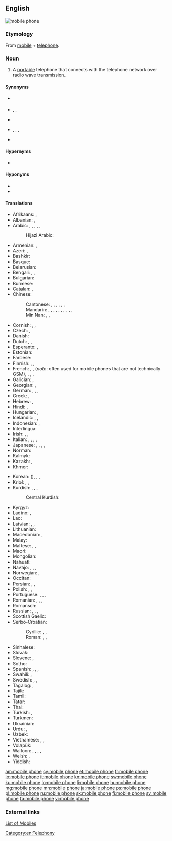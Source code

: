 {{also|mobile-phone}}
==English==
[[Image:Several mobile phones.png|thumb|mobile phone]]
{{wikipedia}}

===Etymology===
From [[mobile]] + [[telephone]].

===Noun===
{{en-noun}}

# A [[portable]] telephone that connects with the telephone network over radio wave transmission.

====Synonyms====
* {{l|en|mobile}} {{qualifier|mainly UK, Ireland, New Zealand, Australia and Singapore}}
* {{l|en|cellphone}}, {{l|en|cell phone}}, {{l|en|cell}} {{qualifier|mainly US and Canada}}
* {{l|en|handphone}} {{qualifier|mainly Indonesia, Malaysia, Philippines and Singapore}}
* {{l|en|cellular mobile}}, {{l|en|cellular}}, {{l|en|cellular telephone}}, {{l|en|cellular phone}}
* {{l|en|wireless phone}}

====Hypernyms====
* {{l|en|phone}}

====Hyponyms====
* {{l|en|feature phone}}
* {{l|en|smartphone}}

====Translations====
{{trans-top|portable telephone}}
* Afrikaans: {{t|af|selfoon}}, {{t|af|sellulêre telefoon}}
* Albanian: {{t-check|sq|telefon celular|m}}, {{t-check|sq|telefoni celular}}
* Arabic: {{t|ar|جَوَّال|m}}, {{t|ar|هَاتِف مَحْمُول|m}}, {{t|ar|هَاتِف خَلَوِيّ|m}}, {{t|ar|هَاتِف مُتَحَرَّك|m}}, {{t|ar|هَاتِف اَلنَّقَّال|m}}, {{t|ar|مُوبِيل|m}}
*: Hijazi Arabic: {{t|acw|جَوَّال|m|tr=jawwāl|sc=Arab}}
* Armenian: {{t|hy|բջջային հեռախոս}}, {{t+|hy|բջջային}}
* Azeri: {{t-check|az|mobil telefon}}, {{t-check|az|mobil telefonu}}
* Bashkir: {{t|ba|кеҫә телефоны|sc=Cyrl}}
* Basque: {{t|eu|telefono mugikor}}
* Belarusian: {{t|be|мабі́льны тэлефо́н|m}}
* Bengali: {{t|bn|মোবাইল ফোন|tr=moba'il phon, mōbāil phōn|sc=Beng}}, {{t|bn|মোবাইল|sc=Beng|tr=mōbāil}}, {{t|bn|মুঠোফোন|sc=Beng|tr=muṭhōphōn}}
* Bulgarian: {{t|bg|моби́лен телефо́н|m}}
* Burmese: {{t|my|မိုဘိုင်းလ်ဖုန်း|sc=Mymr}}
* Catalan: {{t+|ca|telèfon mòbil|m}}, {{t+|ca|mòbil}}
* Chinese:
*: Cantonese: {{t|yue|手提電話|sc=Hani}}, {{t|yue|手提电话|tr=sau2 tai4 din6 waa6-2|sc=Hani}}, {{t|yue|手機|sc=Hani}}, {{t|yue|手机|tr=sau2 gei1|sc=Hani}}, {{t|yue|流動電話|sc=Hani}}, {{t|yue|流动电话|tr=lau4 dung6 din6 waa6-2|sc=Hani}}, {{t|yue|大哥大|tr=daai6 go1 daai6|sc=Hani}} {{qualifier|slang}}
*: Mandarin: {{t+|cmn|手機|sc=Hani}}, {{t+|cmn|手机|tr=shǒujī|sc=Hani}}, {{t|cmn|手提電話|sc=Hani}}, {{t|cmn|手提电话|tr=shǒutí diànhuà|sc=Hani}} {{qualifier|formal/technical}}, {{t+|cmn|無線電話|sc=Hani}}, {{t+|cmn|无线电话|tr=wúxiàn diànhuà|sc=Hani}} {{qualifier|formal/technical}}, {{t+|cmn|移動電話|sc=Hani}}, {{t+|cmn|移动电话|tr=yídòng diànhuà|sc=Hani}} {{qualifier|mainland China, formal/technical}}, {{t+|cmn|行動電話|sc=Hani}}, {{t+|cmn|行动电话|tr=xíngdòng diànhuà|sc=Hani}} {{qualifier|Taiwan, formal/technical}}, {{t+|cmn|大哥大|tr=dàgēdà|sc=Hani}} {{qualifier|slang}}
*: Min Nan: {{t|nan|手機|tr=chhiú-ki|sc=Hani}}, {{t+|nan|手機仔|tr=chhiú-ki-á|sc=Hani}},{{t|nan|行動電話|tr=hêng-tōng tiān-oē|sc=Hani}}
* Cornish: {{t|kw|klapkodh|f}}, {{t|kw|pellgowsel|f}}, {{t|kw|kellgowser|m}}
* Czech: {{t+|cs|mobilní telefon|m}}, {{t+|cs|mobil|m}}
* Danish: {{t+|da|mobiltelefon|c}}
* Dutch: {{t|nl|mobiele telefoon}}, {{t+|nl|GSM}}, {{qualifier|colloquial|diminutive}} {{t+|nl|mobieltje}}
* Esperanto: {{t|eo|posxtelefono|alt=poŝtelefono}}, {{t+|eo|poŝtelefono}}
* Estonian: {{t|et|mobiiltelefon}}
* Faroese: {{t|fo|fartelefon|f}}
* Finnish: {{t+|fi|matkapuhelin}}, {{t+|fi|kännykkä}}, {{t+|fi|kapula}}
* French: {{t+|fr|téléphone mobile|m}}, {{t+|fr|portable|m}}, {{t+|fr|GSM|m}} (''note'': often used for mobile phones that are not technically GSM), {{qualifier|Quebec}} {{t+|fr|téléphone cellulaire|m}}, {{qualifier|Canada/Quebec}} {{t+|fr|cellulaire|m}}, {{t+|fr|mobile|m}} {{qualifier|colloquial}}, {{qualifier|Switzerland}} {{t+|fr|natel|m}}
* Galician: {{t|gl|teléfono móbil|m}}, {{t|gl|móbil|m}}
* Georgian: {{t|ka|მობილური|sc=Geor}}, {{t|ka|მობილური ტელეფონი|sc=Geor}}
* German: {{t+|de|Mobiltelefon|n}}, {{t|de|Funktelefon|n}}, {{t+|de|Handy|n}}, {{qualifier|Switzerland}} {{t+|de|Natel|n}}
* Greek: {{t+|el|κινητό τηλέφωνο|n}}, {{qualifier|colloquial}} {{t+|el|κινητό|n}}
* Hebrew: {{t+|he|טֶלֶפוֹן סֶלוּלָרי|m|tr=telefon selulari}}, {{t+|he|טלפון נייד|m|tr=telefon nayad|sc=Hebr}}
* Hindi: {{t|hi|मोबाइल फ़ोन|m|sc=Deva|tr=mōbāil phōn}}, {{t+|hi|मोबाइल}}
* Hungarian: {{t+|hu|mobiltelefon}}, {{t+|hu|mobil}}
* Icelandic: {{t+|is|farsími|m}}, {{t+|is|gemsi|m}}, {{t|is|GSM-sími|m}}
* Indonesian: {{t|id|telepon selular}}, {{t+|id|telepon genggam}}
* Interlingua: {{t|ia|telephono mobile}}
* Irish: {{t|ga|guthán soghluaiste|m}}, {{t|ga|guthán póca|m}}, {{t|ga|fón póca|m}}
* Italian: {{t+|it|cellulare|m}}, {{t+|it|telefono cellulare|m}}, {{t|it|telefono mobile|m}}, {{t+|it|telefonino|m}}, {{qualifier|Switzerland}} {{t|it|natel|m}}
* Japanese: {{t+|ja|携帯電話|tr=[[けいたいでんわ]], keitai denwa}}, {{t+|ja|携帯|tr=[[けいたい]], keitai}} {{qualifier|colloquial}}, {{t|ja|セルホーン|tr=seruhōn}}, {{t|ja|セルフォン|tr=serufon}}, {{t|ja|モバイル|tr=mobairu}}
* Norman: {{t|nrf|téléphône dé pouchette|m}}
* Kalmyk: {{t|xal|һар утцн}}
* Kazakh: {{t|kk|ұялы телефон|sc=Cyrl}}, {{t|kk|қалта телефоны|sc=Cyrl}}
* Khmer: {{t|km|ទូរសព្ទចល័ត|tr=tuurea’ sɑp ca’lat|sc=Khmr}}
{{trans-mid}}
* Korean: {{t+|ko|휴대전화|sc=Kore}} ({{t+|ko|携帶電話|sc=Hani}}), {{t+|ko|휴대폰|sc=Kore}} {{qualifier|colloquial}}, {{t+|ko|핸드폰|sc=Kore}} {{qualifier|colloquial}}, {{t|ko|세포의|sc=Kore}}
* Kriol: {{t|rop|telefonn portab}}, {{t|rop|portab}}, {{t|rop|mobayl}}
* Kurdish: {{t+|ku|telefona destan|f}}, {{t+|ku|telefona berîkê|f}}, {{t+|ku|telefona bêtêl|f}}, {{t+|ku|telefona mobîl|f}}
*: Central Kurdish: {{t|ckb|مۆبایل|tr=Mobayl|sc=ku-Arab}}
* Kyrgyz: {{t|ky|кол телефон|sc=Cyrl}}
* Ladino: {{t|lad|djep|m}}, {{t|lad|pélefon|m}}
* Lao: {{t+|lo|ໂທລະສັບມືຖື|sc=Laoo}}
* Latvian: {{t|lv|mobilais telefons|m}}, {{t|lv|mobilais tālrunis|m}}, {{t|lv|mobilais|m}}
* Lithuanian: {{t|lt|mobilusis telefonas|m}}
* Macedonian: {{t|mk|мобилен телефон|m}}, {{t|mk|мобилен|m}}
* Malay: {{t|ms|telefon bimbit}}
* Maltese: {{t|mt|mowbajl|m}}, {{t|mt|telefon ċellulari|m}}, {{t|mt|ċellulari|m}}
* Maori: {{t|mi|waea pūkoro}}
* Mongolian: {{t|mn|гар утас|sc=Cyrl}}
* Nahuatl: {{t|nah|ehecatlanonotzqui}}
* Navajo: {{t|nv|biłńjoobałí}}, {{t|nv|bił níjoobałí}}, {{t|nv|bił níjooyisí}}, {{t|nv|béésh bee haneʼé tʼóó naatʼáhígíí}}
* Norwegian: {{t+|no|mobiltelefon|m}}, {{t+|no|mobil|m}}
* Occitan: {{t|oc|telefòn mobil|m}}
* Persian: {{t+|fa|تلفن همراه|tr=telefon-e hamrâh}}, {{t|fa|تلفن موبایل|tr=telefon-e mobâyl}}, {{t+|fa|موبایل|tr=mobâyl}}
* Polish: {{t+|pl|telefon|m-in}}, {{t+|pl|telefon komórkowy|m-in}}, {{qualifier|colloquial}} {{t+|pl|komórka|f}}
* Portuguese: {{t|pt|telefone móvel|m}}, {{t+|pt|telemóvel|m}}, {{t+|pt|telefone celular|m}}, {{t+|pt|celular|m}}
* Romanian: {{t|ro|telefon mobil|n}}, {{t+|ro|telefon celular|n}}, {{t+|ro|mobil|n}}, {{t+|ro|celular|n}}
* Romansch: {{t|rm|telefon mobil|m}}
* Russian: {{t+|ru|моби́льный телефо́н|m}}, {{t+|ru|со́товый телефо́н|m}}, {{t+|ru|моби́льник|m}} {{qualifier|colloquial}}, {{t+|ru|со́тка|f}} {{qualifier|colloquial}}
* Scottish Gaelic: {{t|gd|fòn-làimh}}
* Serbo-Croatian:
*: Cyrillic: {{t|sh|мо̀бител|m|sc=Cyrl}}, {{t|sh|мо̏билан телѐфон|m|sc=Cyrl}}, {{t|sh|мобилни телефон|m|sc=Cyrl}}
*: Roman: {{t+|sh|mòbitel|m}}, {{t|sh|mȍbīlan telèfōn|m}}, {{t+|sh|mobilni telefon|m}}
* Sinhalese: {{t|si|ජංගම දුරකථනය|sc=Sinh}}
* Slovak: {{t|sk|mobilný telefón|m}}
* Slovene: {{t|sl|mobilni telefon|m}}, {{t|sl|prenosni telefon|m}}
* Sotho: {{t|st|selfono}}
* Spanish: {{t|es|teléfono móvil}}, {{t+|es|móvil|m}} {{qualifier|Spain}}, {{t|es|teléfono celular}}, {{t+|es|celular|m}} {{qualifier|Hispanic/Latin America}} 
* Swahili: {{t+|sw|rununu}}, {{t|sw|simu ya mkononi}}
* Swedish: {{t+|sv|mobiltelefon|c}}, {{t+|sv|mobil|c}}, {{t+|sv|nalle|c}}
* Tagalog: {{t|tl|galang hatinig}}, {{t+|tl|teleponong selular}}
* Tajik: {{t|tg|телефони ҳамроҳ|sc=Cyrl}}
* Tamil: {{t|ta|நகர்பேசி|sc=Taml}}
* Tatar: {{t|tt|кесә телефоны|sc=Cyrl}}
* Thai: {{t+|th|โทรศัพท์มือถือ|tr=tohrásàp meu tĕu}}
* Turkish: {{t+|tr|cep telefonu}}, {{t+|tr|cep}} {{qualifier|colloquial}}
* Turkmen: {{t|tk|ykjam telefon}}
* Ukrainian: {{t|uk|мобі́льний телефо́н|m}}
* Urdu: {{t|ur|محمول|sc=ur-Arab|tr=mahmūl}}, {{t|ur|موبائل فون|tr=mobā'il fon|sc=ur-Arab}}
* Uzbek: {{t+|uz|mobil telefon}}
* Vietnamese: {{t+|vi|điện thoại di động}}, {{t|vi|điện thoại cầm tay}}, {{t+|vi|di động}}
* Volapük: {{t|vo|telefonöm polovik}}
* Walloon: {{t+|wa|axhlåve|m}}, {{t|wa|mobilofone|m}}, {{t|wa|wizesse|m}}, {{t+|wa|schoûtrece|f}}, {{t|wa|GSM|m}}
* Welsh: {{t+|cy|ffôn symudol|m}}, {{t|cy|cellog|m}}
* Yiddish: {{t|yi|מאָביל טעלעפֿאָן|m|tr=mobil telefon|sc=Hebr}}
{{trans-bottom}}

[[Category:en:Telephony]]

[[am:mobile phone]]
[[cy:mobile phone]]
[[et:mobile phone]]
[[fr:mobile phone]]
[[io:mobile phone]]
[[it:mobile phone]]
[[kn:mobile phone]]
[[sw:mobile phone]]
[[ku:mobile phone]]
[[lo:mobile phone]]
[[li:mobile phone]]
[[hu:mobile phone]]
[[mg:mobile phone]]
[[mn:mobile phone]]
[[ja:mobile phone]]
[[ps:mobile phone]]
[[pl:mobile phone]]
[[ru:mobile phone]]
[[sk:mobile phone]]
[[fi:mobile phone]]
[[sv:mobile phone]]
[[ta:mobile phone]]
[[vi:mobile phone]]

===External links===
[http://www.shop47.com/ List of Mobiles]